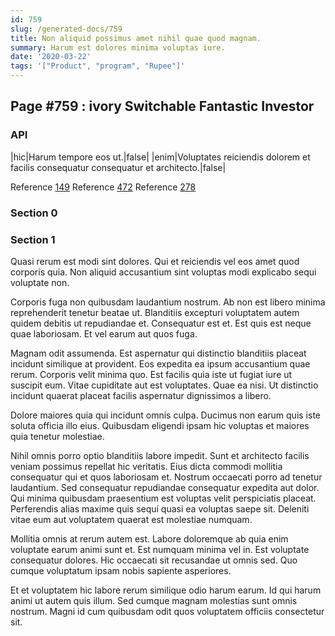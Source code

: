 ```yaml
---
id: 759
slug: /generated-docs/759
title: Non aliquid possimus amet nihil quae quod magnam.
summary: Harum est dolores minima voluptas iure.
date: '2020-03-22'
tags: '["Product", "program", "Rupee"]'
---
```


## Page #759 : ivory Switchable Fantastic Investor
### API

|hic|Harum tempore eos ut.|false|
|enim|Voluptates reiciendis dolorem et facilis consequatur consequatur et architecto.|false|

Reference [149](/generated-docs/149)
Reference [472](/generated-docs/472)
Reference [278](/generated-docs/278)


<Partial />


### Section 0

### Section 1
Quasi rerum est modi sint dolores. Qui et reiciendis vel eos amet quod corporis quia. Non aliquid accusantium sint voluptas modi explicabo sequi voluptate non.
 Corporis fuga non quibusdam laudantium nostrum. Ab non est libero minima reprehenderit tenetur beatae ut. Blanditiis excepturi voluptatem autem quidem debitis ut repudiandae et. Consequatur est et. Est quis est neque quae laboriosam. Et vel earum aut quos fuga.
 Magnam odit assumenda. Est aspernatur qui distinctio blanditiis placeat incidunt similique at provident. Eos expedita ea ipsum accusantium quae rerum. Corporis velit minima quo. Est facilis quia iste ut fugiat iure ut suscipit eum.
Vitae cupiditate aut est voluptates. Quae ea nisi. Ut distinctio incidunt quaerat placeat facilis aspernatur dignissimos a libero.
 Dolore maiores quia qui incidunt omnis culpa. Ducimus non earum quis iste soluta officia illo eius. Quibusdam eligendi ipsam hic voluptas et maiores quia tenetur molestiae.
 Nihil omnis porro optio blanditiis labore impedit. Sunt et architecto facilis veniam possimus repellat hic veritatis. Eius dicta commodi mollitia consequatur qui et quos laboriosam et.
Nostrum occaecati porro ad tenetur laudantium. Sed consequatur repudiandae consequatur expedita aut dolor. Qui minima quibusdam praesentium est voluptas velit perspiciatis placeat. Perferendis alias maxime quis sequi quasi ea voluptas saepe sit. Deleniti vitae eum aut voluptatem quaerat est molestiae numquam.
 Mollitia omnis at rerum autem est. Labore doloremque ab quia enim voluptate earum animi sunt et. Est numquam minima vel in. Est voluptate consequatur dolores. Hic occaecati sit recusandae ut omnis sed. Quo cumque voluptatum ipsam nobis sapiente asperiores.
 Et et voluptatem hic labore rerum similique odio harum earum. Id qui harum animi ut autem quis illum. Sed cumque magnam molestias sunt omnis nostrum. Magni id cum quibusdam odit quos voluptatem officiis consectetur sit.
